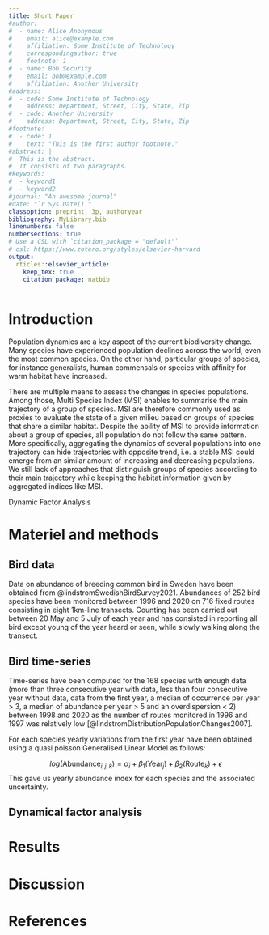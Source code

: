 ```yaml
---
title: Short Paper
#author:
#  - name: Alice Anonymous
#    email: alice@example.com
#    affiliation: Some Institute of Technology
#    correspondingauthor: true
#    footnote: 1
#  - name: Bob Security
#    email: bob@example.com
#    affiliation: Another University
#address:
#  - code: Some Institute of Technology
#    address: Department, Street, City, State, Zip
#  - code: Another University
#    address: Department, Street, City, State, Zip
#footnote:
#  - code: 1
#    text: "This is the first author footnote."
#abstract: |
#  This is the abstract.
#  It consists of two paragraphs.
#keywords: 
#  - keyword1
#  - keyword2
#journal: "An awesome journal"
#date: "`r Sys.Date()`"
classoption: preprint, 3p, authoryear
bibliography: MyLibrary.bib
linenumbers: false
numbersections: true
# Use a CSL with `citation_package = "default"`
# csl: https://www.zotero.org/styles/elsevier-harvard
output: 
  rticles::elsevier_article:
    keep_tex: true
    citation_package: natbib
---
```

# Introduction


Population dynamics are a key aspect of the current biodiversity change. Many species have experienced population declines across the world, even the most common species. On the other hand, particular groups of species, for instance generalists, human commensals or species with affinity for warm habitat have increased.


There are multiple means to assess the changes in species populations. Among those, Multi Species Index (MSI) enables to summarise the main trajectory of a group of species. MSI are therefore commonly used as proxies to evaluate the state of a given milieu based on groups of species that share a similar habitat. Despite the ability of MSI to provide information about a group of species, all population do not follow the same pattern. More specifically, aggregating the dynamics of several populations into one trajectory can hide trajectories with opposite trend, i.e. a stable MSI could emerge from an similar amount of increasing and decreasing populations. We still lack of approaches that distinguish groups of species according to their main trajectory while keeping the habitat information given by aggregated indices like MSI.

Dynamic Factor Analysis


# Materiel and methods

## Bird data

Data on abundance of breeding common bird in Sweden have been obtained from @lindstromSwedishBirdSurvey2021. Abundances of 252 bird species have been monitored between 1996 and 2020 on 716 fixed routes consisting in eight 1km-line transects. Counting has been carried out between 20 May and 5 July of each year and has consisted in reporting all bird except young of the year heard or seen, while slowly walking along the transect. 

## Bird time-series

Time-series have been computed for the 168 species with enough data (more than three consecutive year with data, less than four consecutive year without data, data from the first year, a median of occurrence per year > 3, a median of abundance per year > 5 and an overdispersion < 2) between 1998 and 2020 as the number of routes monitored in 1996 and 1997 was relatively low [@lindstromDistributionPopulationChanges2007].

For each species yearly variations from the first year have been obtained using a quasi poisson Generalised Linear Model as follows:

$$
log(\operatorname{Abundance}_{i,j,k}) = \alpha_i + \beta_{1}(\operatorname{Year}_j) + \beta_{2}(\operatorname{Route}_k) + \epsilon
$$
This gave us yearly abundance index for each species and the associated uncertainty.

## Dynamical factor analysis

# Results

# Discussion


# References {-}


